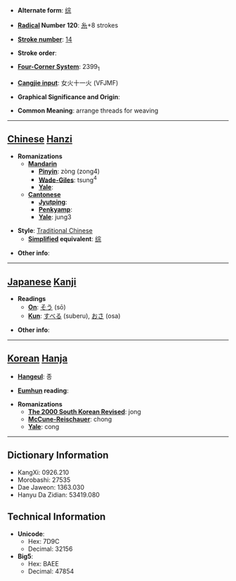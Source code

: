 * '''Alternate form''': [[综]]

* '''[[Wiktionary:Chinese radical index| Radical]] Number 120''': [[Wiktionary:Chinese radical index 糸|糸]]+8 strokes

* '''[[Wiktionary:Chinese total strokes index|Stroke number]]''': [[Wiktionary:Chinese total strokes index 14|14]]

* '''Stroke order''': 

* '''[[Wiktionary:Chinese four corner index|Four-Corner System]]''': 2399<sub>1</sub>

* '''[[Wiktionary:Chinese Cangjie index|Cangjie input]]''': 女火十一火 (VFJMF)

* '''Graphical Significance and Origin''': 

* '''Common Meaning''': arrange threads for weaving

----

== [[Chinese]] [[Hanzi]] ==

* '''Romanizations'''
** '''[[Mandarin]]'''
*** '''[[Pinyin]]''': zòng (zong4)
*** '''[[Wade-Giles]]''': tsung<sup>4</sup>
*** '''[[Yale]]''': 
** '''[[Cantonese]]'''
*** '''[[Jyutping]]''':
*** '''[[Penkyamp]]''': 
*** '''[[Yale]]''': jung3

* '''Style''': [[Traditional Chinese]] 
** '''[[Simplified Chinese|Simplified]] equivalent''': [[综]]

* '''Other info''': 

----

== [[Japanese]] [[Kanji]] ==

* '''Readings'''
** '''[[On]]''': [[そう]] (sō)
** '''[[Kun]]''': [[すべる]] (suberu), [[おさ]] (osa)

* '''Other info''':  

----

== [[Korean]] [[Hanja]] ==

* '''[[Hangeul]]''': 종

* '''[[Eumhun]] reading''': 

* '''Romanizations'''
** '''[[The 2000 South Korean Revised Romanization|The 2000 South Korean Revised]]''': jong
** '''[[McCune-Reischauer]]''': chong
** '''[[Yale]]''': cong

----

== Dictionary Information ==

* KangXi: 0926.210
* Morobashi: 27535
* Dae Jaweon: 1363.030
* Hanyu Da Zidian: 53419.080

== Technical Information ==

* '''Unicode''':
** Hex: 7D9C
** Decimal: 32156
* '''Big5''':
** Hex: BAEE
** Decimal: 47854